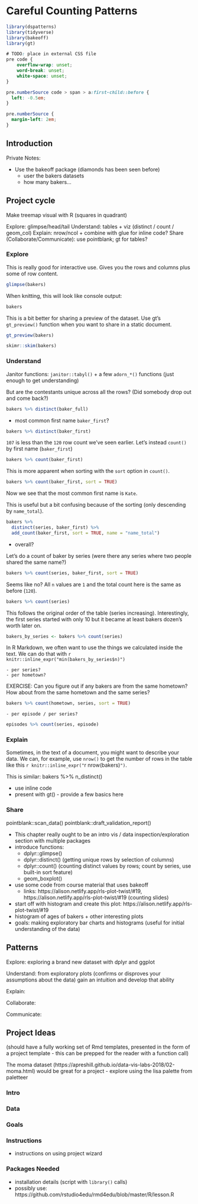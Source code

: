 # Careful Counting Patterns {#sec:careful-counting-patterns}

```r
library(dspatterns)
library(tidyverse)
library(bakeoff)
library(gt)
```

```css
# TODO: place in external CSS file
pre code {
    overflow-wrap: unset;
    word-break: unset;
    white-space: unset;
}

pre.numberSource code > span > a:first-child::before {
  left: -0.5em;
}

pre.numberSource {
  margin-left: 2em;
}
```


## Introduction

Private Notes: 

- Use the bakeoff package (diamonds has been seen before)
  - user the bakers datasets
  - how many bakers...
  
## Project cycle

Make treemap visual with R (squares in quadrant)

Explore: glimpse/head/tail
Understand: tables + viz (distinct / count / geom_col)
Explain: nrow/ncol + combine with glue for inline code?
Share (Collaborate/Communicate): use pointblank; gt for tables?
  
### Explore

This is really good for interactive use. Gives you the rows and columns plus some of row content.

```r
glimpse(bakers)
```

When knitting, this will look like console output:

```r
bakers
```

This is a bit better for sharing a preview of the dataset. Use gt's `gt_preview()` function when you want to share in a static document.

```r
gt_preview(bakers)
```

```r
skimr::skim(bakers)
```


### Understand

Janitor functions: `janitor::tabyl()` + a few `adorn_*()` functions (just enough to get understanding)

But are the contestants unique across all the rows? (Did somebody drop out and come back?)

```r
bakers %>% distinct(baker_full)
```

- most common first name `baker_first`?

```r
bakers %>% distinct(baker_first)
```

`107` is less than the `120` row count we've seen earlier. Let's instead `count()` by first name (`baker_first`)

```r
bakers %>% count(baker_first)
```

This is more apparent when sorting with the `sort` option in `count()`.

```r
bakers %>% count(baker_first, sort = TRUE)
```

Now we see that the most common first name is `Kate`.

This is useful but a bit confusing because of the sorting (only descending by `name_total`).

```r
bakers %>% 
  distinct(series, baker_first) %>%
  add_count(baker_first, sort = TRUE, name = "name_total")
```

   - overall?

Let's do a count of baker by series (were there any series where two people shared the same name?)

```r
bakers %>% count(series, baker_first, sort = TRUE)
```

Seems like no? All `n` values are `1` and the total count here is the same as before (`120`). 

```r
bakers %>% count(series)
```

This follows the original order of the table (series increasing). Interestingly, the first series started with only 10 but it became at least bakers dozen's worth later on. 

```r
bakers_by_series <- bakers %>% count(series)
```

In R Markdown, we often want to use the things we calculated inside the text. We can do that with `r knitr::inline_expr("min(bakers_by_series$n)")`
 
    - per series?
    - per hometown?
    
EXERCISE: Can you figure out if any bakers are from the same hometown? How about from the same hometown and the same series?

```r
bakers %>% count(hometown, series, sort = TRUE)
```
    
    - per episode / per series?
    
```r
episodes %>% count(series, episode)
```

### Explain

Sometimes, in the text of a document, you might want to describe your data. We can, for example, use `nrow()` to get the number of rows in the table like this `r knitr::inline_expr("`r nrow(bakers)`")`.

This is similar: bakers %>% n_distinct()



- use inline code
- present with gt() - provide a few basics here

### Share

pointblank::scan_data()
pointblank::draft_validation_report()


- This chapter really ought to be an intro vis / data inspection/exploration section with multiple packages
- introduce functions:
  - dplyr::glimpse()
  - dplyr::distinct() (getting unique rows by selection of columns)
  - dplyr::count() (counting distinct values by rows; count by series, use built-in sort feature)
  - geom_boxplot()
- use some code from course material that uses bakeoff
  - links: https://alison.netlify.app/rls-plot-twist/#19, https://alison.netlify.app/rls-plot-twist/#19 (counting slides)
- start off with histogram and create this plot: https://alison.netlify.app/rls-plot-twist/#19
- histogram of ages of bakers + other interesting plots
- goals: making exploratory bar charts and histograms (useful for initial understanding of the data)

## Patterns

Explore: exploring a brand new dataset with dplyr and ggplot

Understand: from exploratory plots (confirms or disproves your assumptions about the data) gain an intuition and develop that ability

Explain:

Collaborate:

Communicate:

## Project Ideas

(should have a fully working set of Rmd templates, presented in the form of a project template - this can be prepped for the reader with a function call)

The moma dataset (https://apreshill.github.io/data-vis-labs-2018/02-moma.html) would be great for a project
- explore using the lisa palette from paletteer





### Intro


### Data


### Goals


### Instructions

 - instructions on using project wizard


### Packages Needed

 - installation details (script with `library()` calls)
 - possibly use: https://github.com/rstudio4edu/rmd4edu/blob/master/R/lesson.R


